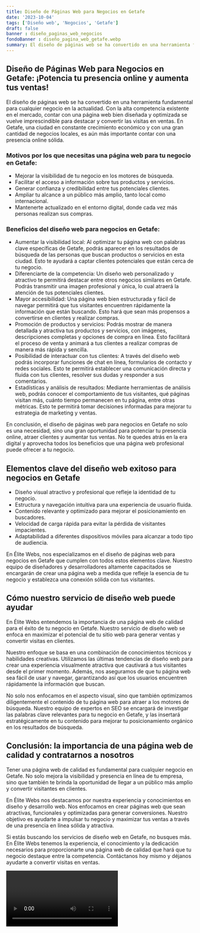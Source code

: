 ```yaml
---
title: Diseño de Páginas Web para Negocios en Getafe
date: '2023-10-04'
tags: ['Diseño web', 'Negocios', 'Getafe']
draft: false
banner : diseño_paginas_web_negocios
fondoBanner : diseño_pagina_web_getafe.webp
summary: El diseño de páginas web se ha convertido en una herramienta fundamental para cualquier negocio en la actualidad. Con la alta competencia existente en el mercado, contar con una página web bien diseñada y optimizada se vuelve imprescindible para destacar y convertir las visitas en ventas. En Getafe, una ciudad en constante crecimiento económico y con una gran cantidad de negocios locales, es aún más importante contar con una presencia online sólida. 
---
```


## Diseño de Páginas Web para Negocios en Getafe: ¡Potencia tu presencia online y aumenta tus ventas!

El diseño de páginas web se ha convertido en una herramienta fundamental para cualquier negocio en la actualidad. Con la alta competencia existente en el mercado, contar con una página web bien diseñada y optimizada se vuelve imprescindible para destacar y convertir las visitas en ventas. En Getafe, una ciudad en constante crecimiento económico y con una gran cantidad de negocios locales, es aún más importante contar con una presencia online sólida. 

### Motivos por los que necesitas una página web para tu negocio en Getafe:

- Mejorar la visibilidad de tu negocio en los motores de búsqueda.
- Facilitar el acceso a información sobre tus productos y servicios.
- Generar confianza y credibilidad entre tus potenciales clientes.
- Ampliar tu alcance a un público más amplio, tanto local como internacional.
- Mantenerte actualizado en el entorno digital, donde cada vez más personas realizan sus compras.

### Beneficios del diseño web para negocios en Getafe:

- Aumentar la visibilidad local: Al optimizar tu página web con palabras clave específicas de Getafe, podrás aparecer en los resultados de búsqueda de las personas que buscan productos o servicios en esta ciudad. Esto te ayudará a captar clientes potenciales que están cerca de tu negocio.
- Diferenciarte de la competencia: Un diseño web personalizado y atractivo te permitirá destacar entre otros negocios similares en Getafe. Podrás transmitir una imagen profesional y única, lo cual atraerá la atención de tus potenciales clientes.
- Mayor accesibilidad: Una página web bien estructurada y fácil de navegar permitirá que tus visitantes encuentren rápidamente la información que están buscando. Esto hará que sean más propensos a convertirse en clientes y realizar compras.
- Promoción de productos y servicios: Podrás mostrar de manera detallada y atractiva tus productos y servicios, con imágenes, descripciones completas y opciones de compra en línea. Esto facilitará el proceso de venta y animará a tus clientes a realizar compras de manera más rápida y sencilla.
- Posibilidad de interactuar con tus clientes: A través del diseño web podrás incorporar funciones de chat en línea, formularios de contacto y redes sociales. Esto te permitirá establecer una comunicación directa y fluida con tus clientes, resolver sus dudas y responder a sus comentarios.
- Estadísticas y análisis de resultados: Mediante herramientas de análisis web, podrás conocer el comportamiento de tus visitantes, qué páginas visitan más, cuánto tiempo permanecen en tu página, entre otras métricas. Esto te permitirá tomar decisiones informadas para mejorar tu estrategia de marketing y ventas.

En conclusión, el diseño de páginas web para negocios en Getafe no solo es una necesidad, sino una gran oportunidad para potenciar tu presencia online, atraer clientes y aumentar tus ventas. No te quedes atrás en la era digital y aprovecha todos los beneficios que una página web profesional puede ofrecer a tu negocio.

<GifSeo />

<Cta />

## Elementos clave del diseño web exitoso para negocios en Getafe

* Diseño visual atractivo y profesional que refleje la identidad de tu negocio.
* Estructura y navegación intuitiva para una experiencia de usuario fluida.
* Contenido relevante y optimizado para mejorar el posicionamiento en buscadores.
* Velocidad de carga rápida para evitar la pérdida de visitantes impacientes.
* Adaptabilidad a diferentes dispositivos móviles para alcanzar a todo tipo de audiencia.

En Élite Webs, nos especializamos en el diseño de páginas web para negocios en Getafe que cumplen con todos estos elementos clave. Nuestro equipo de diseñadores y desarrolladores altamente capacitados se encargarán de crear una página web a medida que refleje la esencia de tu negocio y establezca una conexión sólida con tus visitantes.

## Cómo nuestro servicio de diseño web puede ayudar

En Élite Webs entendemos la importancia de una página web de calidad para el éxito de tu negocio en Getafe. Nuestro servicio de diseño web se enfoca en maximizar el potencial de tu sitio web para generar ventas y convertir visitas en clientes.

Nuestro enfoque se basa en una combinación de conocimientos técnicos y habilidades creativas. Utilizamos las últimas tendencias de diseño web para crear una experiencia visualmente atractiva que cautivará a tus visitantes desde el primer momento. Además, nos aseguramos de que tu página web sea fácil de usar y navegar, garantizando así que los usuarios encuentren rápidamente la información que buscan.

No solo nos enfocamos en el aspecto visual, sino que también optimizamos diligentemente el contenido de tu página web para atraer a los motores de búsqueda. Nuestro equipo de expertos en SEO se encargará de investigar las palabras clave relevantes para tu negocio en Getafe, y las insertará estratégicamente en tu contenido para mejorar tu posicionamiento orgánico en los resultados de búsqueda.

## Conclusión: la importancia de una página web de calidad y contratarnos a nosotros

Tener una página web de calidad es fundamental para cualquier negocio en Getafe. No solo mejora la visibilidad y presencia en línea de tu empresa, sino que también te brinda la oportunidad de llegar a un público más amplio y convertir visitantes en clientes.

En Élite Webs nos destacamos por nuestra experiencia y conocimientos en diseño y desarrollo web. Nos enfocamos en crear páginas web que sean atractivas, funcionales y optimizadas para generar conversiones. Nuestro objetivo es ayudarte a impulsar tu negocio y maximizar tus ventas a través de una presencia en línea sólida y atractiva.

Si estás buscando los servicios de diseño web en Getafe, no busques más. En Élite Webs tenemos la experiencia, el conocimiento y la dedicación necesarios para proporcionarte una página web de calidad que hará que tu negocio destaque entre la competencia. Contáctanos hoy mismo y déjanos ayudarte a convertir visitas en ventas.

<Video />

<CtaBot job='Negocios' city='Getafe'/>

<Gmaps query='Getafe+españa+maps' />